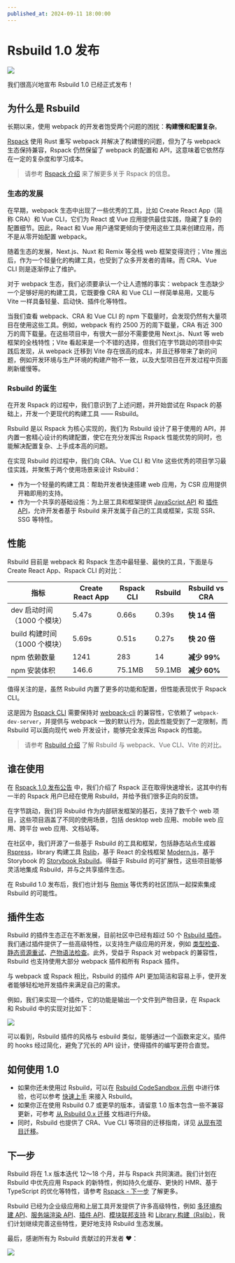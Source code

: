 ```yaml
---
published_at: 2024-09-11 18:00:00
---
```


# Rsbuild 1.0 发布

![](https://assets.rspack.dev/rsbuild/assets/rsbuild-1-0-banner.png)

我们很高兴地宣布 Rsbuild 1.0 已经正式发布！

## 为什么是 Rsbuild

长期以来，使用 webpack 的开发者饱受两个问题的困扰：**构建慢和配置复杂**。

[Rspack](https://github.com/web-infra-dev/rspack) 使用 Rust 重写 webpack 并解决了构建慢的问题，但为了与 webpack 生态保持兼容，Rspack 仍然保留了 webpack 的配置和 API，这意味着它依然存在一定的复杂度和学习成本。

> 请参考 [Rspack 介绍](https://rspack.dev/zh/guide/start/introduction) 来了解更多关于 Rspack 的信息。

### 生态的发展

在早期，webpack 生态中出现了一些优秀的工具，比如 Create React App（简称 CRA）和 Vue CLI，它们为 React 或 Vue 应用提供最佳实践，隐藏了复杂的配置细节。因此，React 和 Vue 用户通常更倾向于使用这些工具来创建应用，而不是从零开始配置 webpack。

随着生态的发展，Next.js、Nuxt 和 Remix 等全栈 web 框架变得流行；Vite 推出后，作为一个轻量化的构建工具，也受到了众多开发者的青睐。而 CRA、Vue CLI 则是逐渐停止了维护。

对于 webpack 生态，我们必须要承认一个让人遗憾的事实：webpack 生态缺少一个足够好用的构建工具，它既要像 CRA 和 Vue CLI 一样简单易用，又能与 Vite 一样具备轻量、启动快、插件化等特性。

当我们查看 webpack、CRA 和 Vue CLI 的 npm 下载量时，会发现仍然有大量项目在使用这些工具。例如，webpack 有约 2500 万的周下载量，CRA 有近 300 万的周下载量。在这些项目中，有很大一部分不需要使用 Next.js、Nuxt 等 web 框架的全栈特性；Vite 看起来是一个不错的选择，但我们在字节跳动的项目中实践后发现，从 webpack 迁移到 Vite 存在很高的成本，并且迁移带来了新的问题，例如开发环境与生产环境的构建产物不一致，以及大型项目在开发过程中页面刷新缓慢等。

### Rsbuild 的诞生

在开发 Rspack 的过程中，我们意识到了上述问题，并开始尝试在 Rspack 的基础上，开发一个更现代的构建工具 —— Rsbuild。

Rsbuild 是以 Rspack 为核心实现的，我们为 Rsbuild 设计了易于使用的 API，并内置一套精心设计的构建配置，使它在充分发挥出 Rspack 性能优势的同时，也能解决配置复杂、上手成本高的问题。

在实现 Rsbuild 的过程中，我们向 CRA、Vue CLI 和 Vite 这些优秀的项目学习最佳实践，并聚焦于两个使用场景来设计 Rsbuild：

- 作为一个轻量的构建工具：帮助开发者快速搭建 web 应用，为 CSR 应用提供开箱即用的支持。
- 作为一个共享的基础设施：为上层工具和框架提供 [JavaScript API](https://rsbuild.dev/api/start/) 和 [插件 API](https://rsbuild.dev/plugins/dev/)，允许开发者基于 Rsbuild 来开发属于自己的工具或框架，实现 SSR、SSG 等特性。

## 性能

Rsbuild 目前是 webpack 和 Rspack 生态中最轻量、最快的工具，下面是与 Create React App、Rspack CLI 的对比：

| 指标                          | Create React App | Rspack CLI | Rsbuild | Rsbuild vs CRA |
| ----------------------------- | ---------------- | ---------- | ------- | -------------- |
| dev 启动时间（1000 个模块）   | 5.47s            | 0.66s      | 0.39s   | **快 14 倍**   |
| build 构建时间（1000 个模块） | 5.69s            | 0.51s      | 0.27s   | **快 20 倍**   |
| npm 依赖数量                  | 1241             | 283        | 14      | **减少 99%**   |
| npm 安装体积                  | 146.6            | 75.1MB     | 59.1MB  | **减少 60%**   |

值得关注的是，虽然 Rsbuild 内置了更多的功能和配置，但性能表现优于 Rspack CLI。

这是因为 [Rspack CLI](https://www.npmjs.com/package/@rspack/cli) 需要保持对 [webpack-cli](https://www.npmjs.com/package/webpack-cli) 的兼容性，它依赖了 `webpack-dev-server`，并提供与 webpack 一致的默认行为，因此性能受到了一定限制，而 Rsbuild 可以面向现代 web 开发设计，能够完全发挥出 Rspack 的性能。

> 请参考 [Rsbuild 介绍](https://rsbuild.dev/zh/guide/start/index) 了解 Rsbuild 与 webpack、Vue CLI、Vite 的对比。

## 谁在使用

在 [Rspack 1.0 发布公告](https://rspack.dev/zh/blog/announcing-1-0) 中，我们介绍了 Rspack 正在取得快速增长，这其中约有一半的 Rspack 用户已经在使用 Rsbuild，并给予我们很多正向的反馈。

在字节跳动，我们将 Rsbuild 作为内部研发框架的基石，支持了数千个 web 项目，这些项目涵盖了不同的使用场景，包括 desktop web 应用、mobile web 应用、跨平台 web 应用、文档站等。

在社区中，我们开源了一些基于 Rsbuild 的工具和框架，包括静态站点生成器 [Rspress](https://github.com/web-infra-dev/rspress)，library 构建工具 [Rslib](https://github.com/web-infra-dev/rslib)，基于 React 的全栈框架 [Modern.js](https://github.com/web-infra-dev/modern.js)，基于 Storybook 的 [Storybook Rsbuild](https://github.com/rspack-contrib/storybook-rsbuild)。得益于 Rsbuild 的可扩展性，这些项目能够灵活地集成 Rsbuild，并与之共享插件生态。

在 Rsbuild 1.0 发布后，我们也计划与 [Remix](https://github.com/remix-run/remix) 等优秀的社区团队一起探索集成 Rsbuild 的可能性。

## 插件生态

Rsbuild 的插件生态正在不断发展，目前社区中已经有超过 50 个 [Rsbuild 插件](https://github.com/web-infra-dev/awesome-rspack?tab=readme-ov-file#rsbuild-plugins)。我们通过插件提供了一些高级特性，以支持生产级应用的开发，例如 [类型检查](https://rsbuild.dev/plugins/list/plugin-type-check)、[静态资源重试](https://rsbuild.dev/plugins/list/plugin-assets-retry)、[产物语法检查](https://github.com/rspack-contrib/rsbuild-plugin-check-syntax)。此外，受益于 Rspack 对 webpack 的兼容性，Rsbuild 也支持使用大部分 webpack 插件和所有 Rspack 插件。

与 webpack 或 Rspack 相比，Rsbuild 的插件 API 更加简洁和容易上手，使开发者能够轻松地开发插件来满足自己的需求。

例如，我们来实现一个插件，它的功能是输出一个文件到产物目录，在 Rspack 和 Rsbuild 中的实现对比如下：

![](https://assets.rspack.dev/rsbuild/assets/rsbuild-1-0-plugin-compare.png)

可以看到，Rsbuild 插件的风格与 esbuild 类似，能够通过一个函数来定义。插件的 hooks 经过简化，避免了冗长的 API 设计，使得插件的编写更符合直觉。

## 如何使用 1.0

- 如果你还未使用过 Rsbuild，可以在 [Rsbuild CodeSandbox 示例](https://codesandbox.io/p/github/rspack-contrib/rsbuild-codesandbox-example) 中进行体验，也可以参考 [快速上手](https://rsbuild.dev/zh/guide/start/quick-start) 来接入 Rsbuild。
- 如果你正在使用 Rsbuild 0.7 或更早的版本，请留意 1.0 版本包含一些不兼容更新，可参考 [从 Rsbuild 0.x 迁移](https://rsbuild.dev/zh/guide/migration/rsbuild-0-x) 文档进行升级。
- 同时，Rsbuild 也提供了 CRA、Vue CLI 等项目的迁移指南，详见 [从现有项目迁移](https://rsbuild.dev/zh/guide/start/quick-start#%E4%BB%8E%E7%8E%B0%E6%9C%89%E9%A1%B9%E7%9B%AE%E8%BF%81%E7%A7%BB)。

## 下一步

Rsbuild 将在 1.x 版本迭代 12～18 个月，并与 Rspack 共同演进。我们计划在 Rsbuild 中优先应用 Rspack 的新特性，例如持久化缓存、更快的 HMR、基于 TypeScript 的优化等特性，请参考 [Rspack - 下一步](https://rspack.dev/zh/blog/announcing-1-0#%E4%B8%8B%E4%B8%80%E6%AD%A5) 了解更多。

Rsbuild 已经为企业级应用和上层工具开发提供了许多高级特性，例如 [多环境构建 API](https://rsbuild.dev/zh/guide/advanced/environments)、[服务端渲染 API](https://rsbuild.dev/zh/guide/advanced/ssr)、[插件 API](https://rsbuild.dev/plugins/dev/)、[模块联邦支持](https://rsbuild.dev/zh/guide/advanced/module-federation) 和 [Library 构建（Rslib）](https://github.com/web-infra-dev/rslib)，我们计划继续完善这些特性，更好地支持 Rsbuild 生态发展。

最后，感谢所有为 Rsbuild 贡献过的开发者 ❤️：

![](https://assets.rspack.dev/rsbuild/assets/rsbuild-1-0-contributors.png)
